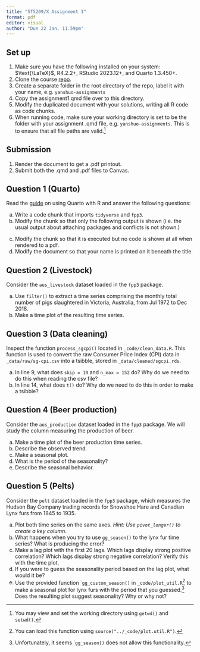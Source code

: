 ```yaml
---
title: "ST5209/X Assignment 1"
format: pdf
editor: visual
author: "Due 22 Jan, 11.59pm"
---
```


## Set up

1. Make sure you have the following installed on your system: $\text{\LaTeX}$, R4.2.2+, RStudio 2023.12+, and Quarto 1.3.450+.
2. Clone the course [repo](https://github.com/yanshuotan/st5209-2024).
3. Create a separate folder in the root directory of the repo, label it with your name, e.g. `yanshuo-assignments`
4. Copy the assignment1.qmd file over to this directory.
5. Modify the duplicated document with your solutions, writing all R code as code chunks.
6. When running code, make sure your working directory is set to be the folder with your assignment .qmd file, e.g. `yanshuo-assignments`. This is to ensure that all file paths are valid.[^1]

[^1]: You may view and set the working directory using `getwd()` and `setwd()`.

## Submission

1. Render the document to get a .pdf printout.
2. Submit both the .qmd and .pdf files to Canvas.

## Question 1 (Quarto)

Read the [guide](https://quarto.org/docs/computations/r.html) on using Quarto with R and answer the following questions:

a) Write a code chunk that imports `tidyverse` and `fpp3`.
b) Modify the chunk so that only the following output is shown (i.e. the usual output about attaching packages and conflicts is not shown.)

\includegraphics[width=0.9\textwidth]{../_images/quarto_chunk_output.png}

c) Modify the chunk so that it is executed but no code is shown at all when rendered to a pdf.
d) Modify the document so that your name is printed on it beneath the title.

## Question 2 (Livestock)

Consider the `aus_livestock` dataset loaded in the `fpp3` package.

a) Use `filter()` to extract a time series comprising the monthly total number of pigs slaughtered in Victoria, Australia, from Jul 1972 to Dec 2018. 
b) Make a time plot of the resulting time series.

## Question 3 (Data cleaning)

Inspect the function `process_sgcpi()` located in `_code/clean_data.R`.
This function is used to convert the raw Consumer Price Index (CPI) data in `_data/raw/sg-cpi.csv` into a tsibble, stored in `_data/cleaned/sgcpi.rds`.

a) In line 9, what does `skip = 10` and `n_max = 152` do? Why do we need to do this when reading the csv file?
b) In line 14, what does `t()` do? Why do we need to do this in order to make a tsibble?

## Question 4 (Beer production)

Consider the `aus_production` dataset loaded in the `fpp3` package.
We will study the column measuring the production of beer.

a) Make a time plot of the beer production time series.
b) Describe the observed trend.
c) Make a seasonal plot.
d) What is the period of the seasonality?
e) Describe the seasonal behavior.

## Question 5 (Pelts)

Consider the `pelt` dataset loaded in the `fpp3` package, which measures the Hudson Bay Company trading records for Snowshoe Hare and Canadian Lynx furs from 1845 to 1935.

a) Plot both time series on the same axes. *Hint: Use `pivot_longer()` to create a key column*.
b) What happens when you try to use ``gg_season()`` to the lynx fur time series? What is producing the error?
c) Make a lag plot with the first 20 lags. Which lags display strong positive correlation? Which lags display strong negative correlation? Verify this with the time plot.
d) If you were to guess the seasonality period based on the lag plot, what would it be?
e) Use the provided function ``gg_custom_season()` in `_code/plot_util.R`[^2] to make a seasonal plot for lynx furs with the period that you guessed.[^3] Does the resulting plot suggest seasonality? Why or why not?

[^2]:You can load this function using `source("../_code/plot.util.R")`.
[^3]: Unfortunately, it seems ``gg_season()` does not allow this functionality.
